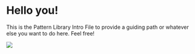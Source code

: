
<Meta title="Library/Intro"/>

# Hello you!

<div class="card-basic hoverable p-3">
  This is the Pattern Library Intro File to provide a guiding path or whatever else you want to do here. Feel free!
</div>

![](https://media.giphy.com/media/yJFeycRK2DB4c/giphy.gif)
